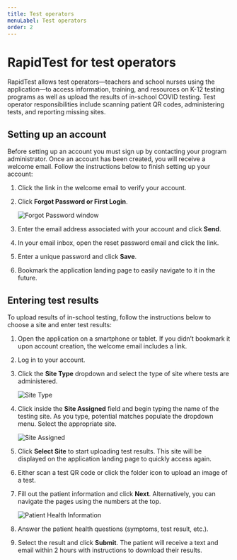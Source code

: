 ```yaml
---
title: Test operators
menuLabel: Test operators
order: 2
---
```


# RapidTest for test operators

RapidTest allows test operators&mdash;teachers and school nurses using the application&mdash;to access information, training, and resources on K-12 testing programs as well as upload the results of in-school COVID testing. Test operator responsibilities include scanning patient QR codes, administering tests, and reporting missing sites.

## Setting up an account

Before setting up an account you must sign up by contacting your program administrator. Once an account has been created, you will receive a welcome email. Follow the instructions below to finish setting up your account:

1. Click the link in the welcome email to verify your account.
2. Click **Forgot Password or First Login**.

    ![Forgot Password window](images/rapid-login.png)

3. Enter the email address associated with your account and click **Send**.
4. In your email inbox, open the reset password email and click the link.
5. Enter a unique password and click **Save**.
6. Bookmark the application landing page to easily navigate to it in the future.

## Entering test results

To upload results of in-school testing, follow the instructions below to choose a site and enter test results:

1. Open the application on a smartphone or tablet. If you didn’t bookmark it upon account creation, the welcome email includes a link.
2. Log in to your account.
3. Click the **Site Type** dropdown and select the type of site where tests are administered.

    ![Site Type](images/rapid-sitetype.png)

4. Click inside the **Site Assigned** field and begin typing the name of the testing site. As you type, potential matches populate the dropdown menu. Select the appropriate site.

    ![Site Assigned](images/rapid-siteselected.png)

5. Click **Select Site** to start uploading test results. This site will be displayed on the application landing page to quickly access again.
6. Either scan a test QR code or click the folder icon to upload an image of a test.
7. Fill out the patient information and click **Next**. Alternatively, you can navigate the pages using the numbers at the top.

    ![Patient Health Information](images/rapid-patientinfo.png)

8. Answer the patient health questions (symptoms, test result, etc.).
9. Select the result and click **Submit**. The patient will receive a text and email within 2 hours with instructions to download their results.
